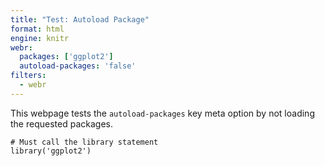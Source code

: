 ```yaml
---
title: "Test: Autoload Package"
format: html
engine: knitr
webr:
  packages: ['ggplot2']
  autoload-packages: 'false'
filters:
  - webr
---
```


This webpage tests the `autoload-packages` key meta option by not loading the requested packages.

```webr-r
# Must call the library statement
library('ggplot2')
```